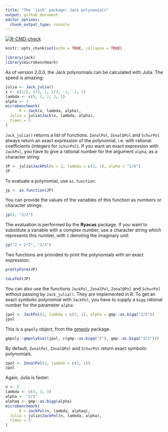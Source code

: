 ---
title: "The 'jack' package: Jack polynomials"
output: github_document
editor_options: 
  chunk_output_type: console
---

<!-- badges: start -->
[![R-CMD-check](https://github.com/stla/jackR/workflows/R-CMD-check/badge.svg)](https://github.com/stla/jackR/actions)
<!-- badges: end -->

```{r setup, include=FALSE}
knitr::opts_chunk$set(echo = TRUE, collapse = TRUE)
```

```{r}
library(jack)
library(microbenchmark)
```

As of version 2.0.0, the Jack polynomials can be calculated with Julia. The 
speed is amazing:

```{r}
julia <- Jack_julia()
x <- c(1/2, 2/3, 1, 2/3, -1, -2, 1)
lambda <- c(5, 3, 2, 2, 1)
alpha <- 3
microbenchmark(
      R = Jack(x, lambda, alpha),
  Julia = julia$Jack(x, lambda, alpha),
  times = 5
)
```

`Jack_julia()` returns a list of functions. `ZonalPol`, `ZonalQPol` and 
`SchurPol` always return an exact expression of the polynomial, i.e. with 
rational coefficients (integers for `SchurPol`). If you want an exact 
expression with `JackPol`, you have to give a rational number for the argument 
`alpha`, as a character string:

```{r}
JP <- julia$JackPol(m = 2, lambda = c(3, 1), alpha = "2/5")
JP
```

To evaluate a polynomial, use `as.function`:

```{r}
jp <- as.function(JP)
```

You can provide the values of the variables of this function as numbers or 
character strings:

```{r}
jp(2, "3/2")
```

The evaluation is performed by the **Ryacas** package. If you want to 
substitute a variable with a complex number, use a character string which 
represents this number, with `I` denoting the imaginary unit:

```{r}
jp("2 + 2*I", "2/3")
```

Two functions are provided to print the polynomials with an exact expression:

```{r}
prettyForm(JP)
```

```{r}
toLaTeX(JP)
```

You can also use the functions `JackPol`, `ZonalPol`, `ZonalQPol` and 
`SchurPol` without passing by `Jack_julia()`. They are implemented in R. 
To get an exact symbolic polynomial with `JackPol`, you have to supply a 
`bigq` rational number for the parameter `alpha`:

```{r}
jpol <- JackPol(2, lambda = c(3, 1), alpha = gmp::as.bigq("2/5"))
jpol
```

This is a `gmpoly` object, from the [gmpoly](https://github.com/stla/gmpoly) 
package.

```{r}
gmpoly::gmpolyEval(jpol, c(gmp::as.bigq("2"), gmp::as.bigq("3/2")))
```

By default, `ZonalPol`, `ZonalQPol` and `SchurPol` return exact symbolic 
polynomials.

```{r}
zpol <- ZonalPol(2, lambda = c(3, 1))
zpol
```

Again, Julia is faster:

```{r}
n <- 5
lambda <- c(4, 3, 3)
alpha <- "2/3"
alphaq <- gmp::as.bigq(alpha)
microbenchmark(
      R = JackPol(n, lambda, alphaq),
  Julia = julia$JackPol(n, lambda, alpha),
  times = 5
)
```
